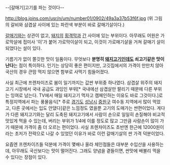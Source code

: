 --[갈매기]고기를 파는 것이다--

http://blog.joins.com/usr/n/um/number01/0902/49a3a37b53f6f.jpg
(위 그림의 갈비와 삼겹살 사이에 있는 파란색 부분이 바로 갈매기살이다.)

[[갈매기]]와는 상관이 없고, [[돼지]]의 [[횡격막]]과 [[간]] 사이에 있는 부위이다. 아무래도 어원은 가로막살에 접미사 '이'가 붙어 가로막이살이 되고, 이것이 가로매기살을 거쳐 갈매기 살이 되었다는 설이 있다.

기름기가 없이 쫄깃한 맛이 일품이다. 무엇보다 '''분명히 [[돼지고기]]인데도 쇠고기같은 맛이 난다'''는 점이 특이하다. 인기는 상당히 좋은 편이지만, 고깃집에서의 가격이 만만치 않아 국산의 경우 큰맘 먹지 않으면 함부로 사먹기 힘들어졌다.

사실 최근에 프렌차이즈로 붐이 일기까지는 값싼 부위중 하나였다. 삼겹살 위주의 돼지고기 시장에서 국내 공급도 과잉인 부위[* 국내에선 삼겹살만 팔리기 때문에 다른 부위는 잉여로 남는다. TV에서 매일 돼지고기 먹자고 캠페인하는 이유도 바로 그것이다.]로 특정지역에서 파는 풍물음식[* 주로 [[경기도]] [[성남시]] [[중원구]] 여수동 지역에서 많이 먹었고, 다른 곳에서는 입도 안댔다]같은 느낌정도 였을뿐 고기의 도매가는 싼편이었다. 게다가 다른 돼지고기와는 달리 도축된 돼지고기에서 사람이 손으로 일일히 손질해야 비교적 맛있게 먹을 수 있는데, 버리는 부위가 1/4에 이를 정도로 많고 그만큼 사람손이 많이 가기 때문에 가격이 좀 더 오르는 편이었다. 사실 프렌차이즈도 초반엔 한근에 12000원이라는 초저가 전략으로 나갈 수 있었던 이유가 바로 이런 갈매기살의 싼 가격 덕분이었다.

요즘엔 프렌차이즈들 덕분에 가격이 몇배나 올라 체인점들은 대부분 수입산을 사용하는데, 아무래도 국산보다는 맛이 떨어진다. 그래도 양념을 곁들이면, 싼맛에 배불리 먹을 수 있다는 장점이 있다.
